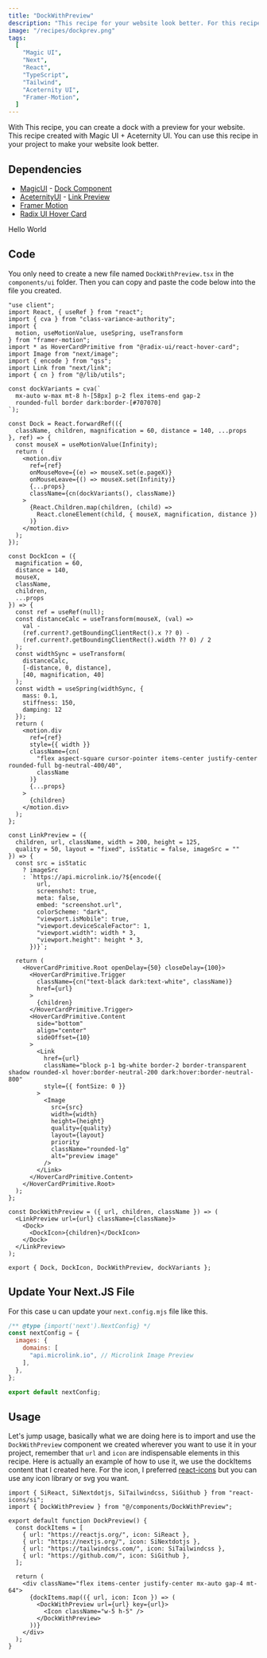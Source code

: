 ```yaml
---
title: "DockWithPreview"
description: "This recipe for your website look better. For this recipe created with Magic UI + Aceternity UI."
image: "/recipes/dockprev.png"
tags:
  [
    "Magic UI",
    "Next",
    "React",
    "TypeScript",
    "Tailwind",
    "Aceternity UI",
    "Framer-Motion",
  ]
---
```


<DockPreview />

 With This recipe, you can create a dock with a preview for your website. This recipe created with Magic UI + Aceternity UI. You can use this recipe in your project to make your website look better.

## Dependencies

- [MagicUI](https://magicui.design/) - [Dock Component](https://magicui.design/docs/components/dock)
- [AceternityUI](https://ui.aceternity.com/) - [Link Preview](https://ui.aceternity.com/components/link-preview)
- [Framer Motion](https://www.framer.com/motion/)
- [Radix UI Hover Card](https://www.radix-ui.com/primitives/docs/components/hover-card)


<Snippet>Hello World</Snippet>


## Code
You only need to create a new file named `DockWithPreview.tsx` in the `components/ui` folder. Then you can copy and paste the code below into the file you created.

```tsx caption="components/ui/DockWithPreview.tsx"
"use client";
import React, { useRef } from "react";
import { cva } from "class-variance-authority";
import {
  motion, useMotionValue, useSpring, useTransform
} from "framer-motion";
import * as HoverCardPrimitive from "@radix-ui/react-hover-card";
import Image from "next/image";
import { encode } from "qss";
import Link from "next/link";
import { cn } from "@/lib/utils";

const dockVariants = cva(`
  mx-auto w-max mt-8 h-[58px] p-2 flex items-end gap-2
  rounded-full border dark:border-[#707070]
`);

const Dock = React.forwardRef(({
  className, children, magnification = 60, distance = 140, ...props
}, ref) => {
  const mouseX = useMotionValue(Infinity);
  return (
    <motion.div
      ref={ref}
      onMouseMove={(e) => mouseX.set(e.pageX)}
      onMouseLeave={() => mouseX.set(Infinity)}
      {...props}
      className={cn(dockVariants(), className)}
    >
      {React.Children.map(children, (child) =>
        React.cloneElement(child, { mouseX, magnification, distance })
      )}
    </motion.div>
  );
});

const DockIcon = ({
  magnification = 60,
  distance = 140,
  mouseX,
  className,
  children,
  ...props
}) => {
  const ref = useRef(null);
  const distanceCalc = useTransform(mouseX, (val) =>
    val -
    (ref.current?.getBoundingClientRect().x ?? 0) -
    (ref.current?.getBoundingClientRect().width ?? 0) / 2
  );
  const widthSync = useTransform(
    distanceCalc,
    [-distance, 0, distance],
    [40, magnification, 40]
  );
  const width = useSpring(widthSync, {
    mass: 0.1,
    stiffness: 150,
    damping: 12
  });
  return (
    <motion.div
      ref={ref}
      style={{ width }}
      className={cn(
        "flex aspect-square cursor-pointer items-center justify-center rounded-full bg-neutral-400/40",
        className
      )}
      {...props}
    >
      {children}
    </motion.div>
  );
};

const LinkPreview = ({
  children, url, className, width = 200, height = 125,
  quality = 50, layout = "fixed", isStatic = false, imageSrc = ""
}) => {
  const src = isStatic
    ? imageSrc
    : `https://api.microlink.io/?${encode({
        url,
        screenshot: true,
        meta: false,
        embed: "screenshot.url",
        colorScheme: "dark",
        "viewport.isMobile": true,
        "viewport.deviceScaleFactor": 1,
        "viewport.width": width * 3,
        "viewport.height": height * 3,
      })}`;

  return (
    <HoverCardPrimitive.Root openDelay={50} closeDelay={100}>
      <HoverCardPrimitive.Trigger
        className={cn("text-black dark:text-white", className)}
        href={url}
      >
        {children}
      </HoverCardPrimitive.Trigger>
      <HoverCardPrimitive.Content
        side="bottom"
        align="center"
        sideOffset={10}
      >
        <Link
          href={url}
          className="block p-1 bg-white border-2 border-transparent shadow rounded-xl hover:border-neutral-200 dark:hover:border-neutral-800"
          style={{ fontSize: 0 }}
        >
          <Image
            src={src}
            width={width}
            height={height}
            quality={quality}
            layout={layout}
            priority
            className="rounded-lg"
            alt="preview image"
          />
        </Link>
      </HoverCardPrimitive.Content>
    </HoverCardPrimitive.Root>
  );
};

const DockWithPreview = ({ url, children, className }) => (
  <LinkPreview url={url} className={className}>
    <Dock>
      <DockIcon>{children}</DockIcon>
    </Dock>
  </LinkPreview>
);

export { Dock, DockIcon, DockWithPreview, dockVariants };
```

## Update Your Next.JS File

For this case u can update your `next.config.mjs` file like this.

```js {5} caption="next.config.mjs"
/** @type {import('next').NextConfig} */
const nextConfig = {
  images: {
    domains: [
      "api.microlink.io", // Microlink Image Preview
    ],
  },
};

export default nextConfig;
```

## Usage

Let's jump usage, basically what we are doing here is to import and use the `DockWithPreview` component we created wherever you want to use it in your project, remember that `url` and `icon` are indispensable elements in this recipe. Here is actually an example of how to use it, we use the dockItems content that I created here. For the icon, I preferred [react-icons](https://react-icons.github.io/react-icons/) but you can use any icon library or svg you want.

```tsx {15} caption="YourPage.tsx"
import { SiReact, SiNextdotjs, SiTailwindcss, SiGithub } from "react-icons/si";
import { DockWithPreview } from "@/components/DockWithPreview";

export default function DockPreview() {
  const dockItems = [
    { url: "https://reactjs.org/", icon: SiReact },
    { url: "https://nextjs.org/", icon: SiNextdotjs },
    { url: "https://tailwindcss.com/", icon: SiTailwindcss },
    { url: "https://github.com/", icon: SiGithub },
  ];

  return (
    <div className="flex items-center justify-center mx-auto gap-4 mt-64">
      {dockItems.map(({ url, icon: Icon }) => (
        <DockWithPreview url={url} key={url}>
          <Icon className="w-5 h-5" />
        </DockWithPreview>
      ))}
    </div>
  );
}
```
